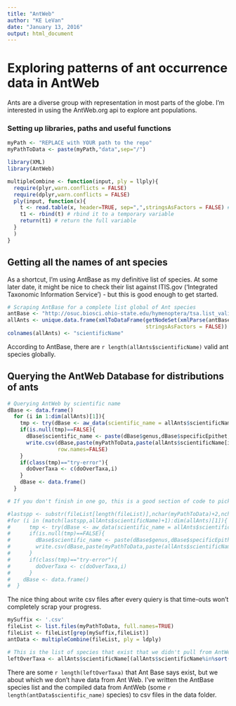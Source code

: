 ```yaml
---
title: "AntWeb"
author: "KE LeVan"
date: "January 13, 2016"
output: html_document
---
```


# Exploring patterns of ant occurrence data in AntWeb
Ants are a diverse group with representation in most parts of the globe. I'm interested in using the AntWeb.org api to explore ant populations. 

### Setting up libraries, paths and useful functions
```r
myPath <- "REPLACE with YOUR path to the repo"
myPathToData <- paste(myPath,"data",sep="/")

library(XML)
library(AntWeb)

multipleCombine <- function(input, ply = llply){
  require(plyr,warn.conflicts = FALSE)
  require(dplyr,warn.conflicts = FALSE)
  ply(input, function(x){
    t <- read.table(x, header=TRUE, sep=",",stringsAsFactors = FALSE) # read the csv
    t1 <- rbind(t) # rbind it to a temporary variable
    return(t1) # return the full variable
  }
  )
}
```

## Getting all the names of ant species
As a shortcut, I'm using AntBase as my definitive list of species. At some later date, it might be nice to check their list against ITIS.gov ('Integrated Taxonomic Information Service') - but this is good enough to get started.
```r
# Scraping AntBase for a complete list global of Ant species
antBase <- "http://osuc.biosci.ohio-state.edu/hymenoptera/tsa.list_valid_taxa?query=Formicidae+Species"
allAnts <- unique.data.frame(xmlToDataFrame(getNodeSet(xmlParse(antBase,encoding = "UTF-8"),"//Species"),
                                            stringsAsFactors = FALSE))
colnames(allAnts) <- "scientificName"
```
According to AntBase, there are `r length(allAnts$scientificName)` valid ant species globally. 

## Querying the AntWeb Database for distributions of ants
```r
# Querying AntWeb by scientific name
dBase <- data.frame()
  for (i in 1:dim(allAnts)[1]){
    tmp <- try(dBase <- aw_data(scientific_name = allAnts$scientificName[i])$data)
    if(is.null(tmp)==FALSE){
      dBase$scientific_name <- paste(dBase$genus,dBase$specificEpithet,sep=" ")
      write.csv(dBase,paste(myPathToData,paste(allAnts$scientificName[i],"csv",sep="."),sep="/"),
                row.names=FALSE)
    }
    if(class(tmp)=="try-error"){
      doOverTaxa <- c(doOverTaxa,i)
    }
    dBase <- data.frame()
  }

# If you don't finish in one go, this is a good section of code to pick up where you left off

#lastspp <- substr(fileList[length(fileList)],nchar(myPathToData)+2,nchar(fileList[length(fileList)])-4)
#for (i in (match(lastspp,allAnts$scientificName)+1):dim(allAnts)[1]){
#      tmp <- try(dBase <- aw_data(scientific_name = allAnts$scientificName[i])$data)
#      if(is.null(tmp)==FALSE){
#        dBase$scientific_name <- paste(dBase$genus,dBase$specificEpithet,sep=" ")
#        write.csv(dBase,paste(myPathToData,paste(allAnts$scientificName[i],"csv",sep="."),sep="/"),row.names=FALSE)
#      }
#      if(class(tmp)=="try-error"){
#        doOverTaxa <- c(doOverTaxa,i)
#      }
#    dBase <- data.frame()
#  }
```
The nice thing about write csv files after every quiery is that time-outs won't completely scrap your progress.

```r
mySuffix <- '.csv'
fileList <- list.files(myPathToData, full.names=TRUE) 
fileList <- fileList[grep(mySuffix,fileList)]
antData <- multipleCombine(fileList, ply = ldply)

# This is the list of species that exist that we didn't pull from AntWeb the first time around
leftOverTaxa <- allAnts$scientificName[(allAnts$scientificName%in%sort(unique(antData$scientific_name)))==FALSE]
```

There are some `r length(leftOverTaxa)` that Ant Base says exist, but we about which we don't have data from Ant Web. I've written the AntBase species list and the compiled data from AntWeb (some `r length(antData$scientific_name)` species) to csv files in the data folder. 